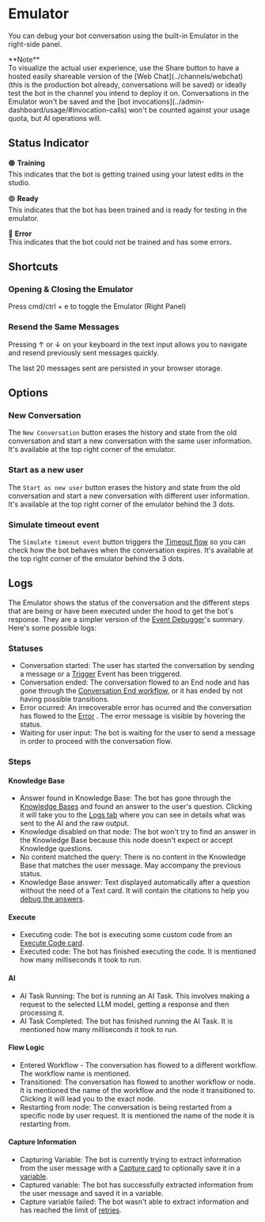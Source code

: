 
# Emulator

You can debug your bot conversation using the built-in Emulator in the right-side panel.

<Callout type="info">
  **Note** <br />
  To visualize the actual user experience, use the Share button to have a hosted easily shareable version of the [Web Chat](../channels/webchat)
  (this is the production bot already, conversations will be saved) or ideally test the bot in the channel you intend to
  deploy it on. Conversations in the Emulator won't be saved and the [bot invocations](../admin-dashboard/usage/#invocation-calls)
  won't be counted against your usage quota, but AI operations will.
</Callout>

## Status Indicator

🟠 **Training**<br/>
This indicates that the bot is getting trained using your latest edits in the studio.

🟢 **Ready**<br/>
This indicates that the bot has been trained and is ready for testing in the emulator.

🔴 **Error**<br/>
This indicates that the bot could not be trained and has some errors.

## Shortcuts

### Opening & Closing the Emulator

Press cmd/ctrl + e to toggle the Emulator (Right Panel)

### Resend the Same Messages

Pressing ↑ or ↓ on your keyboard in the text input allows you to navigate and resend previously sent messages quickly.

<Callout type="info">The last 20 messages sent are persisted in your browser storage.</Callout>

## Options

### New Conversation

The `New Conversation` button erases the history and state from the old conversation and start a new conversation with the same user information. It's available at the top right corner of the emulator.

### Start as a new user

The `Start as new user` button erases the history and state from the old conversation and start a new conversation with different user information. It's available at the top right corner of the emulator behind the 3 dots.

### Simulate timeout event

The `Simulate timeout event` button triggers the [Timeout flow](./workflows/#timeout) so you can check how the bot behaves when the conversation expires. It's available at the top right corner of the emulator behind the 3 dots.

## Logs

The Emulator shows the status of the conversation and the different steps that are being or have been executed under the hood to get the bot's response. They are a simpler version of the [Event Debugger](./event-debugger-logs-json)'s summary. Here's some possible logs:

### Statuses

- Conversation started: The user has started the conversation by sending a message or a [Trigger](../toolbox/events-triggers) Event has been triggered.
- Conversation ended: The conversation flowed to an End node and has gone through the [Conversation End workflow](./workflows/#conversation-end), or it has ended by not having possible transitions.
- Error ocurred: An irrecoverable error has ocurred and the conversation has flowed to the [Error](./workflows/#end) . The error message is visible by hovering the status.
- Waiting for user input: The bot is waiting for the user to send a message in order to proceed with the conversation flow.

### Steps

#### Knowledge Base

- Answer found in Knowledge Base: The bot has gone through the [Knowledge Bases](../studio/knowledge-base) and found an answer to the user's question. Clicking it will take you to the [Logs tab](./event-debugger-logs-json/#logs) where you can see in details what was sent to the AI and the raw output.
- Knowledge disabled on that node: The bot won't try to find an answer in the Knowledge Base because this node doesn't expect or accept Knowledge questions.
- No content matched the query: There is no content in the Knowledge Base that matches the user message. May accompany the previous status.
- Knowledge Base answer: Text displayed automatically after a question without the need of a Text card. It will contain the citations to help you [debug the answers](./knowledge-base/#debugging).

#### Execute

- Executing code: The bot is executing some custom code from an [Execute Code card](../toolbox/execute-code).
- Executed code: The bot has finished executing the code. It is mentioned how many milliseconds it took to run.

#### AI

- AI Task Running: The bot is running an AI Task. This involves making a request to the selected LLM model, getting a response and then processing it.
- AI Task Completed: The bot has finished running the AI Task. It is mentioned how many milliseconds it took to run.

#### Flow Logic

- Entered Workflow - The conversation has flowed to a different workflow. The workflow name is mentioned.
- Transitioned: The conversation has flowed to another workflow or node. It is mentioned the name of the workflow and the node it transitioned to. Clicking it will lead you to the exact node.
- Restarting from node: The conversation is being restarted from a specific node by user request. It is mentioned the name of the node it is restarting from.

#### Capture Information

- Capturing Variable: The bot is currently trying to extract information from the user message with a [Capture card](../toolbox/capture-information) to optionally save it in a [variable](../studio/variables).
- Captured variable: The bot has successfully extracted information from the user message and saved it in a variable.
- Capture variable failed: The bot wasn't able to extract information and has reached the limit of [retries](../toolbox/capture-information/#retries).
